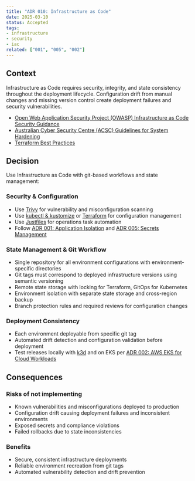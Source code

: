 ```yaml
---
title: "ADR 010: Infrastructure as Code"
date: 2025-03-10
status: Accepted
tags:
- infrastructure
- security
- iac
related: ["001", "005", "002"]
---
```


## Context

Infrastructure as Code requires security, integrity, and state consistency throughout the deployment lifecycle. Configuration drift from manual changes and missing version control create deployment failures and security vulnerabilities.

- [Open Web Application Security Project (OWASP) Infrastructure as Code Security Guidance](https://cheatsheetseries.owasp.org/cheatsheets/Infrastructure_as_Code_Security_Cheat_Sheet.html)
- [Australian Cyber Security Centre (ACSC) Guidelines for System Hardening](https://www.cyber.gov.au/resources-business-and-government/essential-cybersecurity/ism/cybersecurity-guidelines/guidelines-system-hardening)
- [Terraform Best Practices](https://developer.hashicorp.com/terraform/cloud-docs/recommended-practices)

## Decision

Use Infrastructure as Code with git-based workflows and state management:

### Security & Configuration

- Use [Trivy](https://trivy.dev/latest/docs/configuration/) for vulnerability and misconfiguration scanning
- Use [kubectl & kustomize](https://kubectl.docs.kubernetes.io/guides/config_management/) or [Terraform](https://trivy.dev/latest/docs/coverage/iac/) for configuration management
- Use [Justfiles](https://just.systems/man/en/) for operations task automation
- Follow [ADR 001: Application Isolation](../security/001-isolation.qmd) and [ADR 005: Secrets Management](../security/005-secrets-management.qmd)

### State Management & Git Workflow

- Single repository for all environment configurations with environment-specific directories
- Git tags must correspond to deployed infrastructure versions using semantic versioning
- Remote state storage with locking for Terraform, GitOps for Kubernetes
- Environment isolation with separate state storage and cross-region backup
- Branch protection rules and required reviews for configuration changes

### Deployment Consistency

- Each environment deployable from specific git tag
- Automated drift detection and configuration validation before deployment
- Test releases locally with [k3d](https://k3d.io/stable/) and on EKS per [ADR 002: AWS EKS for Cloud Workloads](../operations/002-workloads.qmd)

## Consequences

### Risks of not implementing

- Known vulnerabilities and misconfigurations deployed to production
- Configuration drift causing deployment failures and inconsistent environments
- Exposed secrets and compliance violations
- Failed rollbacks due to state inconsistencies

### Benefits

- Secure, consistent infrastructure deployments
- Reliable environment recreation from git tags
- Automated vulnerability detection and drift prevention
